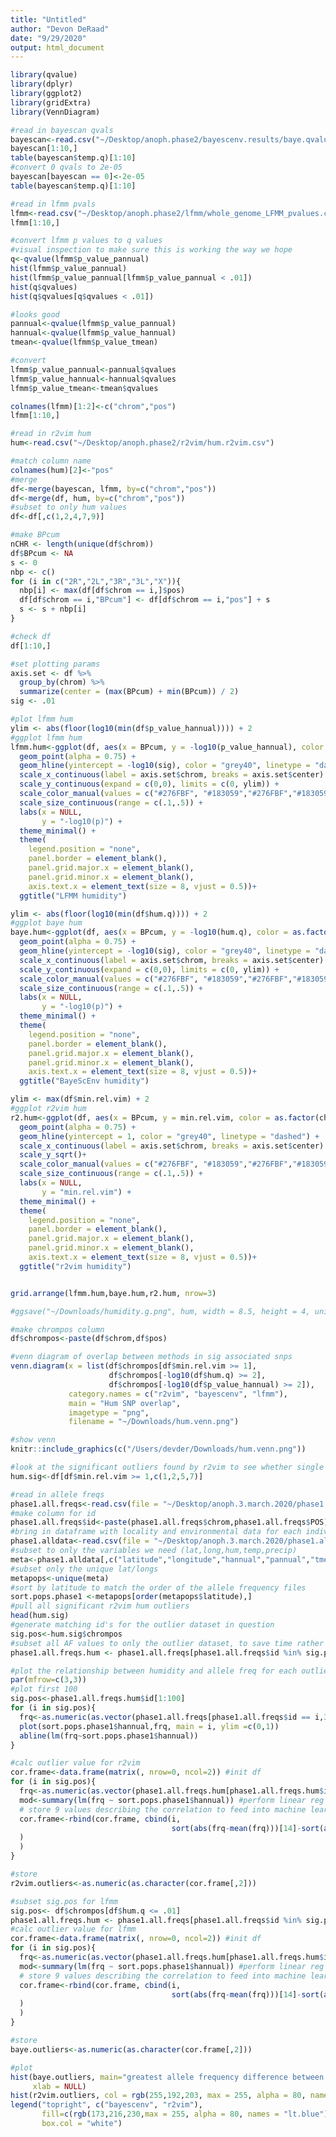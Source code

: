 ```yaml
---
title: "Untitled"
author: "Devon DeRaad"
date: "9/29/2020"
output: html_document
---
```


```r
library(qvalue)
library(dplyr)
library(ggplot2)
library(gridExtra)
library(VennDiagram)

#read in bayescan qvals
bayescan<-read.csv("~/Desktop/anoph.phase2/bayescenv.results/baye.qvalues.output.csv")
bayescan[1:10,]
table(bayescan$temp.q)[1:10]
#convert 0 qvals to 2e-05
bayescan[bayescan == 0]<-2e-05
table(bayescan$temp.q)[1:10]

#read in lfmm pvals
lfmm<-read.csv("~/Desktop/anoph.phase2/lfmm/whole_genome_LFMM_pvalues.csv")
lfmm[1:10,]

#convert lfmm p values to q values
#visual inspection to make sure this is working the way we hope
q<-qvalue(lfmm$p_value_pannual)
hist(lfmm$p_value_pannual)
hist(lfmm$p_value_pannual[lfmm$p_value_pannual < .01])
hist(q$qvalues)
hist(q$qvalues[q$qvalues < .01])

#looks good
pannual<-qvalue(lfmm$p_value_pannual)
hannual<-qvalue(lfmm$p_value_hannual)
tmean<-qvalue(lfmm$p_value_tmean)

#convert
lfmm$p_value_pannual<-pannual$qvalues
lfmm$p_value_hannual<-hannual$qvalues
lfmm$p_value_tmean<-tmean$qvalues

colnames(lfmm)[1:2]<-c("chrom","pos")
lfmm[1:10,]

#read in r2vim hum
hum<-read.csv("~/Desktop/anoph.phase2/r2vim/hum.r2vim.csv")

#match column name
colnames(hum)[2]<-"pos"
#merge
df<-merge(bayescan, lfmm, by=c("chrom","pos"))
df<-merge(df, hum, by=c("chrom","pos"))
#subset to only hum values
df<-df[,c(1,2,4,7,9)]

#make BPcum
nCHR <- length(unique(df$chrom))
df$BPcum <- NA
s <- 0
nbp <- c()
for (i in c("2R","2L","3R","3L","X")){
  nbp[i] <- max(df[df$chrom == i,]$pos)
  df[df$chrom == i,"BPcum"] <- df[df$chrom == i,"pos"] + s
  s <- s + nbp[i]
}

```

```r
#check df
df[1:10,]

#set plotting params
axis.set <- df %>% 
  group_by(chrom) %>% 
  summarize(center = (max(BPcum) + min(BPcum)) / 2)
sig <- .01

#plot lfmm hum
ylim <- abs(floor(log10(min(df$p_value_hannual)))) + 2 
#ggplot lfmm hum
lfmm.hum<-ggplot(df, aes(x = BPcum, y = -log10(p_value_hannual), color = as.factor(chrom), size = -log10(p_value_hannual))) +
  geom_point(alpha = 0.75) +
  geom_hline(yintercept = -log10(sig), color = "grey40", linetype = "dashed") + 
  scale_x_continuous(label = axis.set$chrom, breaks = axis.set$center) +
  scale_y_continuous(expand = c(0,0), limits = c(0, ylim)) +
  scale_color_manual(values = c("#276FBF", "#183059","#276FBF","#183059","#183059")) +
  scale_size_continuous(range = c(.1,.5)) +
  labs(x = NULL, 
       y = "-log10(p)") + 
  theme_minimal() +
  theme( 
    legend.position = "none",
    panel.border = element_blank(),
    panel.grid.major.x = element_blank(),
    panel.grid.minor.x = element_blank(),
    axis.text.x = element_text(size = 8, vjust = 0.5))+
  ggtitle("LFMM humidity")

ylim <- abs(floor(log10(min(df$hum.q)))) + 2 
#ggplot baye hum
baye.hum<-ggplot(df, aes(x = BPcum, y = -log10(hum.q), color = as.factor(chrom), size = -log10(hum.q))) +
  geom_point(alpha = 0.75) +
  geom_hline(yintercept = -log10(sig), color = "grey40", linetype = "dashed") + 
  scale_x_continuous(label = axis.set$chrom, breaks = axis.set$center) +
  scale_y_continuous(expand = c(0,0), limits = c(0, ylim)) +
  scale_color_manual(values = c("#276FBF", "#183059","#276FBF","#183059","#183059")) +
  scale_size_continuous(range = c(.1,.5)) +
  labs(x = NULL, 
       y = "-log10(p)") + 
  theme_minimal() +
  theme( 
    legend.position = "none",
    panel.border = element_blank(),
    panel.grid.major.x = element_blank(),
    panel.grid.minor.x = element_blank(),
    axis.text.x = element_text(size = 8, vjust = 0.5))+
  ggtitle("BayeScEnv humidity")

ylim <- max(df$min.rel.vim) + 2 
#ggplot r2vim hum
r2.hum<-ggplot(df, aes(x = BPcum, y = min.rel.vim, color = as.factor(chrom), size = min.rel.vim)) +
  geom_point(alpha = 0.75) +
  geom_hline(yintercept = 1, color = "grey40", linetype = "dashed") + 
  scale_x_continuous(label = axis.set$chrom, breaks = axis.set$center) +
  scale_y_sqrt()+
  scale_color_manual(values = c("#276FBF", "#183059","#276FBF","#183059","#183059")) +
  scale_size_continuous(range = c(.1,.5)) +
  labs(x = NULL, 
       y = "min.rel.vim") + 
  theme_minimal() +
  theme( 
    legend.position = "none",
    panel.border = element_blank(),
    panel.grid.major.x = element_blank(),
    panel.grid.minor.x = element_blank(),
    axis.text.x = element_text(size = 8, vjust = 0.5))+
  ggtitle("r2vim humidity")


grid.arrange(lfmm.hum,baye.hum,r2.hum, nrow=3)

#ggsave("~/Downloads/humidity.g.png", hum, width = 8.5, height = 4, units = "in")

```

```r
#make chrompos column
df$chrompos<-paste(df$chrom,df$pos)

#venn diagram of overlap between methods in sig associated snps
venn.diagram(x = list(df$chrompos[df$min.rel.vim >= 1],
                      df$chrompos[-log10(df$hum.q) >= 2],
                      df$chrompos[-log10(df$p_value_hannual) >= 2]),
             category.names = c("r2vim", "bayescenv", "lfmm"),
             main = "Hum SNP overlap",
             imagetype = "png",
             filename = "~/Downloads/hum.venn.png")

#show venn
knitr::include_graphics(c("/Users/devder/Downloads/hum.venn.png"))
```

```r
#look at the significant outliers found by r2vim to see whether single pop outliers confounded this method too?
hum.sig<-df[df$min.rel.vim >= 1,c(1,2,5,7)]

#read in allele freqs
phase1.all.freqs<-read.csv(file = "~/Desktop/anoph.3.march.2020/phase1.all.freqs.csv")
#make column for id
phase1.all.freqs$id<-paste(phase1.all.freqs$chrom,phase1.all.freqs$POS)
#bring in dataframe with locality and environmental data for each individual phase1
phase1.alldata<-read.csv(file = "~/Desktop/anoph.3.march.2020/phase1.allvariables.csv")
#subset to only the variables we need (lat,long,hum,temp,precip)
meta<-phase1.alldata[,c("latitude","longitude","hannual","pannual","tmean")]
#subset only the unique lat/longs
metapops<-unique(meta)
#sort by latitude to match the order of the allele frequency files
sort.pops.phase1 <-metapops[order(metapops$latitude),]
#pull all significant r2vim hum outliers
head(hum.sig)
#generate matching id's for the outlier dataset in question
sig.pos<-hum.sig$chrompos
#subset all AF values to only the outlier dataset, to save time rather than searching the entire 3M snp dataset
phase1.all.freqs.hum <- phase1.all.freqs[phase1.all.freqs$id %in% sig.pos,]

#plot the relationship between humidity and allele freq for each outlier
par(mfrow=c(3,3))
#plot first 100
sig.pos<-phase1.all.freqs.hum$id[1:100]
for (i in sig.pos){
  frq<-as.numeric(as.vector(phase1.all.freqs[phase1.all.freqs$id == i,3:16]))
  plot(sort.pops.phase1$hannual,frq, main = i, ylim =c(0,1))
  abline(lm(frq~sort.pops.phase1$hannual))
}
```

```r
#calc outlier value for r2vim
cor.frame<-data.frame(matrix(, nrow=0, ncol=2)) #init df
for (i in sig.pos){
  frq<-as.numeric(as.vector(phase1.all.freqs.hum[phase1.all.freqs.hum$id == i,3:16]))
  mod<-summary(lm(frq ~ sort.pops.phase1$hannual)) #perform linear reg
  # store 9 values describing the correlation to feed into machine learning
  cor.frame<-rbind(cor.frame, cbind(i,
                                    sort(abs(frq-mean(frq)))[14]-sort(abs(frq-mean(frq)))[13]
  )
  )
}

#store
r2vim.outliers<-as.numeric(as.character(cor.frame[,2]))

#subset sig.pos for lfmm
sig.pos<- df$chrompos[df$hum.q <= .01]
phase1.all.freqs.hum <- phase1.all.freqs[phase1.all.freqs$id %in% sig.pos,]
#calc outlier value for lfmm
cor.frame<-data.frame(matrix(, nrow=0, ncol=2)) #init df
for (i in sig.pos){
  frq<-as.numeric(as.vector(phase1.all.freqs.hum[phase1.all.freqs.hum$id == i,3:16]))
  mod<-summary(lm(frq ~ sort.pops.phase1$hannual)) #perform linear reg
  # store 9 values describing the correlation to feed into machine learning
  cor.frame<-rbind(cor.frame, cbind(i,
                                    sort(abs(frq-mean(frq)))[14]-sort(abs(frq-mean(frq)))[13]
  )
  )
}

#store
baye.outliers<-as.numeric(as.character(cor.frame[,2]))

#plot
hist(baye.outliers, main="greatest allele frequency difference between two populations", col = rgb(173,216,230,max = 255, alpha = 80, names = "lt.blue"), xlim=c(0,1),
     xlab = NULL)
hist(r2vim.outliers, col = rgb(255,192,203, max = 255, alpha = 80, names = "lt.pink"), add =TRUE)
legend("topright", c("bayescenv", "r2vim"),
       fill=c(rgb(173,216,230,max = 255, alpha = 80, names = "lt.blue"), rgb(255,192,203, max = 255, alpha = 80, names = "lt.pink")),
       box.col = "white")
```


